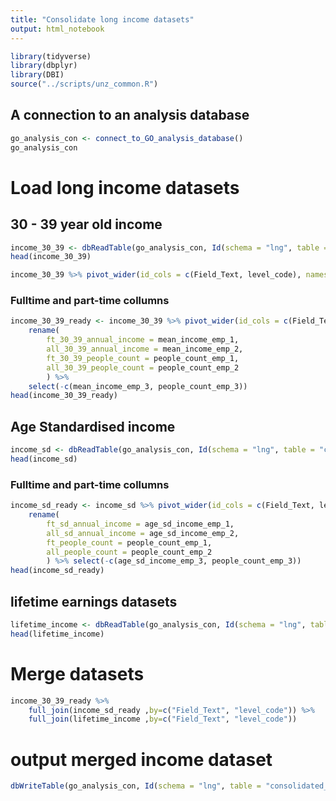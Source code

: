 ```yaml
---
title: "Consolidate long income datasets"
output: html_notebook
---
```


```r
library(tidyverse)
library(dbplyr)
library(DBI)
source("../scripts/unz_common.R")
```

## A connection to an analysis database
```r
go_analysis_con <- connect_to_GO_analysis_database()
go_analysis_con
```

# Load long income datasets

## 30 - 39 year old income

```r
income_30_39 <- dbReadTable(go_analysis_con, Id(schema = "lng", table = "cen_annual_3_avg_income_30_39"))
head(income_30_39)
```

```r
income_30_39 %>% pivot_wider(id_cols = c(Field_Text, level_code), names_from = "employed_code", values_from = c("mean_income", "people_count"), names_prefix = "emp_")
```

### Fulltime and part-time collumns
```r
income_30_39_ready <- income_30_39 %>% pivot_wider(id_cols = c(Field_Text, level_code), names_from = "employed_code", values_from = c("mean_income", "people_count"), names_prefix = "emp_") %>%
    rename(
        ft_30_39_annual_income = mean_income_emp_1, 
        all_30_39_annual_income = mean_income_emp_2,
        ft_30_39_people_count = people_count_emp_1,
        all_30_39_people_count = people_count_emp_2
        ) %>% 
    select(-c(mean_income_emp_3, people_count_emp_3))
head(income_30_39_ready)
```

## Age Standardised income
```r
income_sd <- dbReadTable(go_analysis_con, Id(schema = "lng", table = "cen_inc_age_sd_annual"))
head(income_sd)
```

### Fulltime and part-time collumns
```r
income_sd_ready <- income_sd %>% pivot_wider(id_cols = c(Field_Text, level_code), names_from = "employed_code", values_from = c("age_sd_income", "people_count"), names_prefix = "emp_") %>%
    rename(
        ft_sd_annual_income = age_sd_income_emp_1, 
        all_sd_annual_income = age_sd_income_emp_2,
        ft_people_count = people_count_emp_1,
        all_people_count = people_count_emp_2
        ) %>% select(-c(age_sd_income_emp_3, people_count_emp_3))
head(income_sd_ready)
```

## lifetime earnings datasets
```r
lifetime_income <- dbReadTable(go_analysis_con, Id(schema = "lng", table = "cen_lifetime_income2"))
head(lifetime_income)
```


# Merge datasets
```r
income_30_39_ready %>% 
    full_join(income_sd_ready ,by=c("Field_Text", "level_code")) %>% 
    full_join(lifetime_income ,by=c("Field_Text", "level_code"))

```

# output merged income dataset

```r
dbWriteTable(go_analysis_con, Id(schema = "lng", table = "consolidated_income"))
```
